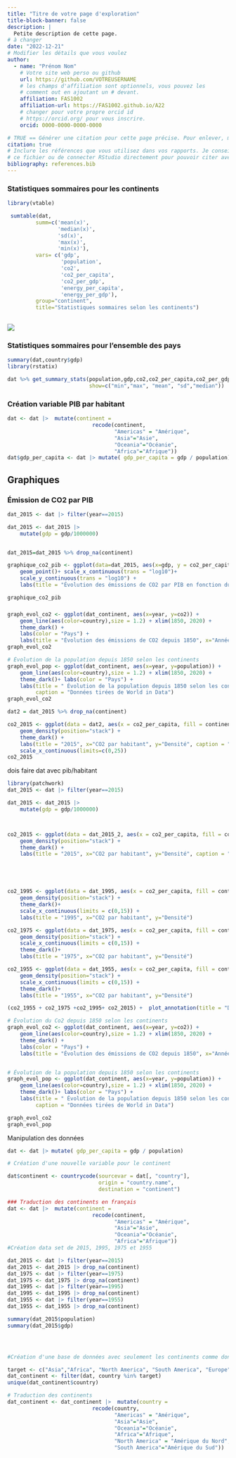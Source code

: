 ```yaml
---
title: "Titre de votre page d'exploration"
title-block-banner: false
description: | 
  Petite description de cette page.
# à changer
date: "2022-12-21"
# Modifier les détails que vous voulez
author:
  - name: "Prénom Nom"
    # Votre site web perso ou github
    url: https://github.com/VOTREUSERNAME
    # les champs d'affiliation sont optionnels, vous pouvez les
    # comment out en ajoutant un # devant.
    affiliation: FAS1002
    affiliation-url: https://FAS1002.github.io/A22
    # changer pour votre propre orcid id
    # https://orcid.org/ pour vous inscrire.
    orcid: 0000-0000-0000-0000

# TRUE == Générer une citation pour cette page précise. Pour enlever, mettre false.
citation: true
# Inclure les références que vous utilisez dans vos rapports. Je conseille Zotero pour construire
# ce fichier ou de connecter RStudio directement pour pouvoir citer avec @nom-de-reference.
bibliography: references.bib
---
```


### Statistiques sommaires pour les continents

```r
library(vtable)

 sumtable(dat,
         summ=c('mean(x)',
                'median(x)',
                'sd(x)',
                'max(x)',
                'min(x)'),
         vars= c('gdp',
                 'population',
                 'co2',
                 'co2_per_capita',
                 'co2_per_gdp',
                 'energy_per_capita',
                 'energy_per_gdp'),
         group="continent",
         title="Statistiques sommaires selon les continents") 
          
```

![](images/paste-1CE1F5FB.png)

### Statistiques sommaires pour l'ensemble des pays

```r
summary(dat,country$gdp)
library(rstatix)

dat %>% get_summary_stats(population,gdp,co2,co2_per_capita,co2_per_gdp,energy_per_capita,energy_per_gdp,
                          show=c("min","max", "mean", "sd","median"))
```

### Création variable PIB par habitant

```r
dat <- dat |>  mutate(continent =
                           recode(continent,
                                  "Americas" = "Amérique",
                                  "Asia"="Asie",
                                  "Oceania"="Océanie",
                                  "Africa"="Afrique"))
dat$gdp_per_capita <- dat |> mutate( gdp_per_capita = gdp / population)
```

## Graphiques

### Émission de CO2 par PIB

```r
dat_2015 <- dat |> filter(year==2015)

dat_2015 <- dat_2015 |>   
    mutate(gdp = gdp/1000000)


dat_2015=dat_2015 %>% drop_na(continent)

graphique_co2_pib <- ggplot(data=dat_2015, aes(x=gdp, y = co2_per_capita, color = continent)) +
    geom_point()+ scale_x_continuous(trans = "log10")+
    scale_y_continuous(trans = "log10") +
    labs(title = "Évolution des émissions de CO2 par PIB en fonction du PIB en 2015", x="PIB", y="CO2 par PIB", caption = "Données tirées de World in Data") + theme_dark()

graphique_co2_pib
```

### 

```r
graph_evol_co2 <- ggplot(dat_continent, aes(x=year, y=co2)) +
    geom_line(aes(color=country),size = 1.2) + xlim(1850, 2020) +
    theme_dark() +
    labs(color = "Pays") +
    labs(title = "Évolution des émissions de CO2 depuis 1850", x="Année", y="CO2 (spécifier)")
graph_evol_co2
```

```r
# Évolution de la population depuis 1850 selon les continents
graph_evol_pop <- ggplot(dat_continent, aes(x=year, y=population)) +
    geom_line(aes(color=country),size = 1.2) + xlim(1850, 2020) +
    theme_dark()+ labs(color = "Pays") +
    labs(title = " Évolution de la population depuis 1850 selon les continents", x="Année", y="Population",
         caption = "Données tirées de World in Data")
graph_evol_co2
```

```r

dat2 = dat_2015 %>% drop_na(continent) 

co2_2015 <- ggplot(data = dat2, aes(x = co2_per_capita, fill = continent)) +
    geom_density(position="stack") +
    theme_dark() +
    labs(title = "2015", x="CO2 par habitant", y="Densité", caption = "Données tirées de World in Data")+
    scale_x_continuous(limits=c(0,25))
co2_2015
```

dois faire dat avec pib/habitant

```r

library(patchwork)
dat_2015 <- dat |> filter(year==2015)

dat_2015 <- dat_2015 |>   
    mutate(gdp = gdp/1000000)



co2_2015 <- ggplot(data = dat_2015_2, aes(x = co2_per_capita, fill = continent)) +
    geom_density(position="stack") +
    theme_dark() +
    labs(title = "2015", x="CO2 par habitant", y="Densité", caption = "Données tirées de World in Data") + scale_x_continuous(limits=c(0,15))





co2_1995 <- ggplot(data = dat_1995, aes(x = co2_per_capita, fill = continent)) + 
    geom_density(position="stack") +
    theme_dark()+
    scale_x_continuous(limits = c(0,15)) +
    labs(title = "1995", x="CO2 par habitant", y="Densité")

co2_1975 <- ggplot(data = dat_1975, aes(x = co2_per_capita, fill = continent)) +
    geom_density(position="stack") +
    scale_x_continuous(limits = c(0,15)) +
    theme_dark()+
    labs(title = "1975", x="CO2 par habitant", y="Densité")

co2_1955 <- ggplot(data = dat_1955, aes(x = co2_per_capita, fill = continent)) +
    geom_density(position="stack") +
    scale_x_continuous(limits = c(0,15)) +
    theme_dark()+
    labs(title = "1955", x="CO2 par habitant", y="Densité")

(co2_1955 + co2_1975 +co2_1995+ co2_2015) +  plot_annotation(title = "Distribution des émissions de CO2 par habitant à chaque 20 ans depuis 1955")
```

```r
# Évolution du Co2 depuis 1850 selon les continents
graph_evol_co2 <- ggplot(dat_continent, aes(x=year, y=co2)) +
    geom_line(aes(color=country),size = 1.2) + xlim(1850, 2020) +
    theme_dark() +
    labs(color = "Pays") +
    labs(title = "Évolution des émissions de CO2 depuis 1850", x="Année", y="CO2 (spécifier)")


# Évolution de la population depuis 1850 selon les continents
graph_evol_pop <- ggplot(dat_continent, aes(x=year, y=population)) +
    geom_line(aes(color=country),size = 1.2) + xlim(1850, 2020) +
    theme_dark()+ labs(color = "Pays") +
    labs(title = " Évolution de la population depuis 1850 selon les continents", x="Année", y="Population",
         caption = "Données tirées de World in Data")

graph_evol_co2  
graph_evol_pop
```

Manipulation des données

```r

dat <- dat |> mutate( gdp_per_capita = gdp / population)

# Création d'une nouvelle variable pour le continent

dat$continent <- countrycode(sourcevar = dat[, "country"],
                             origin = "country.name",
                             destination = "continent")

### Traduction des continents en français
dat <- dat |>  mutate(continent =
                           recode(continent,
                                  "Americas" = "Amérique",
                                  "Asia"="Asie",
                                  "Oceania"="Océanie",
                                  "Africa"="Afrique"))
#Création data set de 2015, 1995, 1975 et 1955

dat_2015 <- dat |> filter(year==2015)
dat_2015 <- dat_2015 |> drop_na(continent)
dat_1975 <- dat |> filter(year==1975)
dat_1975 <- dat_1975 |> drop_na(continent)
dat_1995 <- dat |> filter(year==1995)
dat_1995 <- dat_1995 |> drop_na(continent)
dat_1955 <- dat |> filter(year==1955)
dat_1955 <- dat_1955 |> drop_na(continent)

summary(dat_2015$population)
summary(dat_2015$gdp)




#Création d'une base de données avec seulement les continents comme données

target <- c("Asia","Africa", "North America", "South America", "Europe", "Oceania")
dat_continent <- filter(dat, country %in% target)
unique(dat_continent$country)

# Traduction des continents 
dat_continent <- dat_continent |>  mutate(country =
                           recode(country,
                                  "Americas" = "Amérique",
                                  "Asia"="Asie",
                                  "Oceania"="Océanie",
                                  "Africa"="Afrique",
                                  "North America" = "Amérique du Nord",
                                  "South America"="Amérique du Sud"))
```

